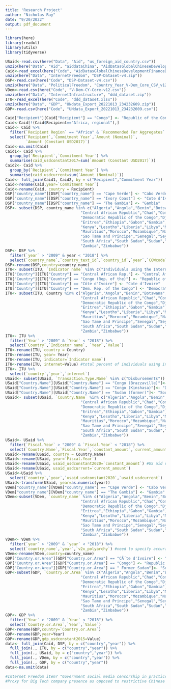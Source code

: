 ```yaml
---
title: 'Research Project'
author: "Nicholas Ray"
date: "9/20/2022"
output: pdf_document
---
```

```r
library(here)
library(readxl)
library(utils)
library(tidyverse)
```
```r
USaid<-read.csv(here("Data", "Aid", "us_foreign_aid_country.csv"))
unzip(here("Data", "Aid", "aiddataChina", "AidDatasGlobalChineseDevelopmentFinanceDataset_v2.0.zip"))
Caid<-read_excel(here("Code", "AidDatasGlobalChineseDevelopmentFinanceDataset_v2.0.xlsx"), sheet = 5)
unzip(here("Data", "InternetFreedom", "DSP-Dataset-v4.zip"))
DSP<-read.csv(here("Code", "DSP-Dataset-v4.csv"))
unzip(here("Data", "PoliticalFreedom", "Country_Year_V-Dem_Core_CSV_v12", "V-Dem-CY-Core-v12.zip"))
VDem<-read.csv(here("Code", "V-Dem-CY-Core-v12.csv"))
unzip(here("Data", "InternetInfrastructure", "ddd_dataset.zip"))
ITU<-read_excel(here("Code", "ddd_dataset.xlsx"))
unzip(here("Data", "GDP", "UNdata_Export_20221013_234232609.zip"))
GDP<-read.csv(here("Code", "UNdata_Export_20221013_234232609.csv"))
```
```r
Caid["Recipient"][Caid["Recipient"] == "Congo"] <- "Republic of the Congo"
Caid<-Caid[!(Caid$Recipient=="Africa, regional"),]
Caid<- Caid %>%
  filter(`Recipient Region` == "Africa" & `Recommended For Aggregates` == "Yes" & `Commitment Year` > "2009") %>%
  select(`Recipient`,`Commitment Year`,`Amount (Nominal)`,
         `Amount (Constant USD2017)`)
Caid<-na.omit(Caid)
Caid1<- Caid %>%
  group_by(`Recipient`,`Commitment Year`) %>%
  summarise(caid_usdconstant2017=sum(`Amount (Constant USD2017)`))
Caid2<- Caid %>%
  group_by(`Recipient`,`Commitment Year`) %>%
  summarise(caid_usdcurrent=sum(`Amount (Nominal)`))
Caid<- full_join(Caid1, Caid2, by = c("Recipient","Commitment Year"))
Caid<-rename(Caid,year=`Commitment Year`)
Caid<-rename(Caid, country = Recipient)
DSP["country_name"][DSP["country_name"] == "Cape Verde"] <- "Cabo Verde"
DSP["country_name"][DSP["country_name"] == "Ivory Coast"] <- "Cote d'Ivoire"
DSP["country_name"][DSP["country_name"] == "The Gambia"] <- "Gambia"
DSP<- subset(DSP, country_name %in% c("Algeria","Angola","Benin","Botswana","Burundi","Cabo Verde","Cameroon",
                                 "Central African Republic","Chad","Comoros","Republic of the Congo","Cote d'Ivoire",
                                 "Democratic Republic of the Congo","Djibouti","Egypt","Equatorial Guinea",
                                 "Eritrea","Ethiopia","Gabon","Gambia","Ghana","Guinea","Guinea-Bissau",
                                 "Kenya","Lesotho","Liberia","Libya","Madagascar","Malawi","Mali","Mauritania",
                                 "Mauritius","Morocco","Mozambique","Namibia","Niger","Nigeria","Rwanda",
                                 "Sao Tame and Principe","Senegal","Seychelles","Sierra Leone","Somalia",
                                 "South Africa","South Sudan","Sudan","Tanzania","Togo","Tunisia","Uganda",
                                 "Zambia","Zimbabwe"))
DSP<- DSP %>%
  filter(`year` > "2009" & year < "2018") %>%
  select(`country_name`,`country_text_id`,`country_id`,`year`,`COWcode`,`v2smgovsmcenprc`,`v2smonper`)
DSP<-rename(DSP,country=country_name)
ITU<- subset(ITU, `Indicator name` %in% c("Individuals using the Internet, total (%)"))
ITU["Country"][ITU["Country"] == "Central African Rep."] <- "Central African Republic"
ITU["Country"][ITU["Country"] == "Congo (Rep. of the)"] <- "Republic of the Congo"
ITU["Country"][ITU["Country"] == "Côte d'Ivoire"] <- "Cote d'Ivoire"
ITU["Country"][ITU["Country"] == "Dem. Rep. of the Congo"] <- "Democratic Republic of the Congo"
ITU<- subset(ITU, Country %in% c("Algeria","Angola","Benin","Botswana","Burundi","Cabo Verde","Cameroon",
                                 "Central African Republic","Chad","Comoros","Republic of the Congo","Cote d'Ivoire",
                                 "Democratic Republic of the Congo","Djibouti","Egypt","Equatorial Guinea",
                                 "Eritrea","Ethiopia","Gabon","Gambia","Ghana","Guinea","Guinea-Bissau",
                                 "Kenya","Lesotho","Liberia","Libya","Madagascar","Malawi","Mali","Mauritania",
                                 "Mauritius","Morocco","Mozambique","Namibia","Niger","Nigeria","Rwanda",
                                 "Sao Tame and Principe","Senegal","Seychelles","Sierra Leone","Somalia",
                                 "South Africa","South Sudan","Sudan","Tanzania","Togo","Tunisia","Uganda",
                                 "Zambia","Zimbabwe"))
ITU<- ITU %>%
  filter(`Year` > "2009" & `Year` < "2018") %>%
  select(`Country`,`Indicator name`, `Year`,`Value`)
ITU<-rename(ITU, country = Country)
ITU<-rename(ITU, year= Year)
ITU<-rename(ITU, indicator=`Indicator name`)
ITU<-rename(ITU, internet=Value) #total percent of individuals using internet
ITU<- ITU %>%
  select(`country`,`year`,`internet`)
USaid<- subset(USaid, `Transaction.Type.Name` %in% c("Disbursements"))
USaid["Country.Name"][USaid["Country.Name"] == "Congo (Brazzaville)"]<- "Republic of the Congo"
USaid["Country.Name"][USaid["Country.Name"] == "Congo (Kinshasa)"]<- "Democratic Republic of the Congo"
USaid["Country.Name"][USaid["Country.Name"] == "Sudan (former)"]<- "South Sudan"
USaid<- subset(USaid, `Country.Name` %in% c("Algeria","Angola","Benin","Botswana","Burundi","Cabo Verde","Cameroon",
                                 "Central African Republic","Chad","Comoros","Republic of the Congo","Cote d'Ivoire",
                                 "Democratic Republic of the Congo","Djibouti","Egypt","Equatorial Guinea",
                                 "Eritrea","Ethiopia","Gabon","Gambia","Ghana","Guinea","Guinea-Bissau",
                                 "Kenya","Lesotho","Liberia","Libya","Madagascar","Malawi","Mali","Mauritania",
                                 "Mauritius","Morocco","Mozambique","Namibia","Niger","Nigeria","Rwanda",
                                 "Sao Tame and Principe","Senegal","Seychelles","Sierra Leone","Somalia",
                                 "South Africa","South Sudan","Sudan","Tanzania","Togo","Tunisia","Uganda",
                                 "Zambia","Zimbabwe"))
USaid<- USaid %>%
  filter(`Fiscal.Year` > "2009" & `Fiscal.Year` < "2018") %>%
  select(`Country.Name`,`Fiscal.Year`,`constant_amount`,`current_amount`)
USaid<-rename(USaid, country = Country.Name)
USaid<-rename(USaid, year=`Fiscal.Year`)
USaid<-rename(USaid, usaid_usdconstant2020=`constant_amount`) #US aid variable, constant USD. Need to make all dollar variables constant at same year
USaid<-rename(USaid, usaid_usdcurrent=`current_amount`)
USaid<-USaid %>% 
  select(`country`,`year`,`usaid_usdconstant2020`,`usaid_usdcurrent`)
USaid<-transform(USaid, year=as.numeric(year))
VDem["country_name"][VDem["country_name"] == "Cape Verde"] <- "Cabo Verde"
VDem["country_name"][VDem["country_name"] == "The Gambia"] <- "Gambia"
VDem<-subset(VDem, `country_name` %in% c("Algeria","Angola","Benin","Botswana","Burundi","Cabo Verde","Cameroon",
                                 "Central African Republic","Chad","Comoros","Republic of the Congo","Cote d'Ivoire",
                                 "Democratic Republic of the Congo","Djibouti","Egypt","Equatorial Guinea",
                                 "Eritrea","Ethiopia","Gabon","Gambia","Ghana","Guinea","Guinea-Bissau",
                                 "Kenya","Lesotho","Liberia","Libya","Madagascar","Malawi","Mali","Mauritania",
                                 "Mauritius","Morocco","Mozambique","Namibia","Niger","Nigeria","Rwanda",
                                 "Sao Tame and Principe","Senegal","Seychelles","Sierra Leone","Somalia",
                                 "South Africa","South Sudan","Sudan","Tanzania","Togo","Tunisia","Uganda",
                                 "Zambia","Zimbabwe"))
VDem<- VDem %>%
  filter(`year` > "2009" & `year` < "2018") %>%
  select(`country_name`,`year`,`v2x_polyarchy`) #need to specify accurate political freedom variable
VDem<-rename(VDem,country=country_name)
GDP["Country.or.Area"][GDP["Country.or.Area"] == "CÃ´te d'Ivoire"] <- "Cote d'Ivoire"
GDP["Country.or.Area"][GDP["Country.or.Area"] == "Congo"] <- "Republic of the Congo"
GDP["Country.or.Area"][GDP["Country.or.Area"] == " Former Sudan"]<- "South Sudan"
GDP<-subset(GDP, `Country.or.Area` %in% c("Algeria","Angola","Benin","Botswana","Burundi","Cabo Verde","Cameroon",
                                 "Central African Republic","Chad","Comoros","Republic of the Congo","Cote d'Ivoire",
                                 "Democratic Republic of the Congo","Djibouti","Egypt","Equatorial Guinea",
                                 "Eritrea","Ethiopia","Gabon","Gambia","Ghana","Guinea","Guinea-Bissau",
                                 "Kenya","Lesotho","Liberia","Libya","Madagascar","Malawi","Mali","Mauritania",
                                 "Mauritius","Morocco","Mozambique","Namibia","Niger","Nigeria","Rwanda",
                                 "Sao Tame and Principe","Senegal","Seychelles","Sierra Leone","Somalia",
                                 "South Africa","South Sudan","Sudan","Tanzania","Togo","Tunisia","Uganda",
                                 "Zambia","Zimbabwe"))
GDP<- GDP %>%
  filter(`Year` > "2009" & `Year` < "2018") %>%
  select(`Country.or.Area`,`Year`,`Value`)
GDP<-rename(GDP,country=`Country.or.Area`)
GDP<-rename(GDP,year=Year)
GDP<-rename(GDP,gdp_usdconstant2015=Value)
data<- full_join(Caid, DSP, by = c("country","year")) %>%
  full_join(., ITU, by = c("country","year")) %>%
  full_join(., USaid, by = c("country","year")) %>%
  full_join(., VDem, by = c("country","year")) %>%
  full_join(., GDP, by = c("country","year"))
data<-na.omit(data)
```
```r
#Internet Freedom item? "Government social media censorship in practice (C) (v2smgovsmcenprc)"
#Proxy for Big Tech company presence as opposed to restrictive Chinese media? " Online media perspectives (C) (v2smonper)"
```